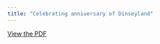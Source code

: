 ```yaml
---
title: "Celebrating anniversary of Dinseyland"
---
```


[View the PDF](../files/pdfs/bills/bill_8.pdf)